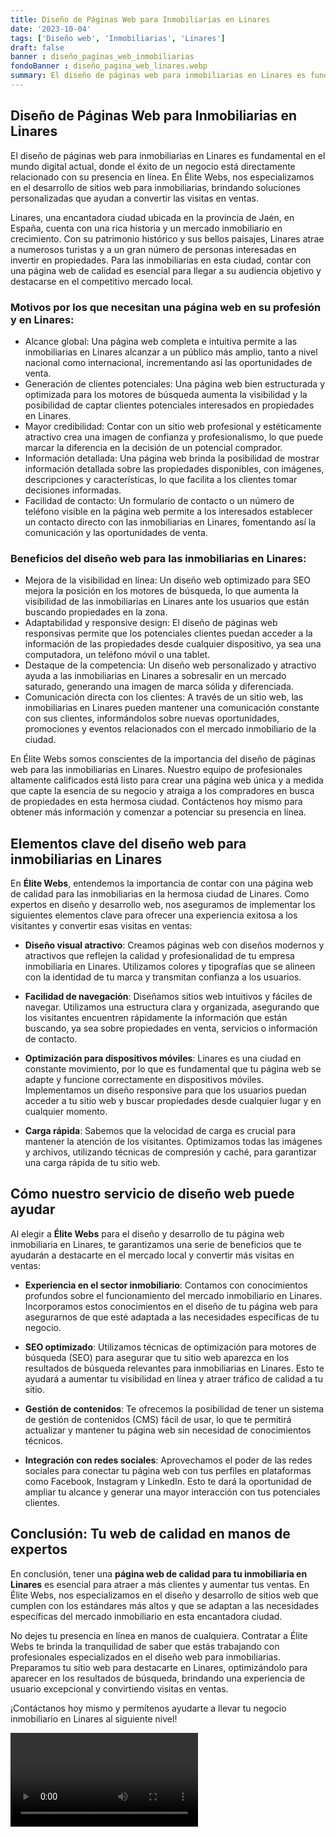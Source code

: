 ```yaml
---
title: Diseño de Páginas Web para Inmobiliarias en Linares
date: '2023-10-04'
tags: ['Diseño web', 'Inmobiliarias', 'Linares']
draft: false
banner : diseño_paginas_web_inmobiliarias
fondoBanner : diseño_pagina_web_linares.webp
summary: El diseño de páginas web para inmobiliarias en Linares es fundamental en el mundo digital actual, donde el éxito de un negocio está directamente relacionado con su presencia en línea. En Élite Webs, nos especializamos en el desarrollo de sitios web para inmobiliarias, brindando soluciones personalizadas que ayudan a convertir las visitas en ventas.
---
```


## Diseño de Páginas Web para Inmobiliarias en Linares

El diseño de páginas web para inmobiliarias en Linares es fundamental en el mundo digital actual, donde el éxito de un negocio está directamente relacionado con su presencia en línea. En Élite Webs, nos especializamos en el desarrollo de sitios web para inmobiliarias, brindando soluciones personalizadas que ayudan a convertir las visitas en ventas.

Linares, una encantadora ciudad ubicada en la provincia de Jaén, en España, cuenta con una rica historia y un mercado inmobiliario en crecimiento. Con su patrimonio histórico y sus bellos paisajes, Linares atrae a numerosos turistas y a un gran número de personas interesadas en invertir en propiedades. Para las inmobiliarias en esta ciudad, contar con una página web de calidad es esencial para llegar a su audiencia objetivo y destacarse en el competitivo mercado local.

### Motivos por los que necesitan una página web en su profesión y en Linares:

- Alcance global: Una página web completa e intuitiva permite a las inmobiliarias en Linares alcanzar a un público más amplio, tanto a nivel nacional como internacional, incrementando así las oportunidades de venta.
- Generación de clientes potenciales: Una página web bien estructurada y optimizada para los motores de búsqueda aumenta la visibilidad y la posibilidad de captar clientes potenciales interesados en propiedades en Linares.
- Mayor credibilidad: Contar con un sitio web profesional y estéticamente atractivo crea una imagen de confianza y profesionalismo, lo que puede marcar la diferencia en la decisión de un potencial comprador.
- Información detallada: Una página web brinda la posibilidad de mostrar información detallada sobre las propiedades disponibles, con imágenes, descripciones y características, lo que facilita a los clientes tomar decisiones informadas.
- Facilidad de contacto: Un formulario de contacto o un número de teléfono visible en la página web permite a los interesados establecer un contacto directo con las inmobiliarias en Linares, fomentando así la comunicación y las oportunidades de venta.

### Beneficios del diseño web para las inmobiliarias en Linares:

- Mejora de la visibilidad en línea: Un diseño web optimizado para SEO mejora la posición en los motores de búsqueda, lo que aumenta la visibilidad de las inmobiliarias en Linares ante los usuarios que están buscando propiedades en la zona.
- Adaptabilidad y responsive design: El diseño de páginas web responsivas permite que los potenciales clientes puedan acceder a la información de las propiedades desde cualquier dispositivo, ya sea una computadora, un teléfono móvil o una tablet.
- Destaque de la competencia: Un diseño web personalizado y atractivo ayuda a las inmobiliarias en Linares a sobresalir en un mercado saturado, generando una imagen de marca sólida y diferenciada.
- Comunicación directa con los clientes: A través de un sitio web, las inmobiliarias en Linares pueden mantener una comunicación constante con sus clientes, informándolos sobre nuevas oportunidades, promociones y eventos relacionados con el mercado inmobiliario de la ciudad.

En Élite Webs somos conscientes de la importancia del diseño de páginas web para las inmobiliarias en Linares. Nuestro equipo de profesionales altamente calificados está listo para crear una página web única y a medida que capte la esencia de su negocio y atraiga a los compradores en busca de propiedades en esta hermosa ciudad. Contáctenos hoy mismo para obtener más información y comenzar a potenciar su presencia en línea.

<GifSeo />

<Cta />

## Elementos clave del diseño web para inmobiliarias en Linares

En **Élite Webs**, entendemos la importancia de contar con una página web de calidad para las inmobiliarias en la hermosa ciudad de Linares. Como expertos en diseño y desarrollo web, nos aseguramos de implementar los siguientes elementos clave para ofrecer una experiencia exitosa a los visitantes y convertir esas visitas en ventas:

- **Diseño visual atractivo**: Creamos páginas web con diseños modernos y atractivos que reflejen la calidad y profesionalidad de tu empresa inmobiliaria en Linares. Utilizamos colores y tipografías que se alineen con la identidad de tu marca y transmitan confianza a los usuarios.

- **Facilidad de navegación**: Diseñamos sitios web intuitivos y fáciles de navegar. Utilizamos una estructura clara y organizada, asegurando que los visitantes encuentren rápidamente la información que están buscando, ya sea sobre propiedades en venta, servicios o información de contacto.

- **Optimización para dispositivos móviles**: Linares es una ciudad en constante movimiento, por lo que es fundamental que tu página web se adapte y funcione correctamente en dispositivos móviles. Implementamos un diseño responsive para que los usuarios puedan acceder a tu sitio web y buscar propiedades desde cualquier lugar y en cualquier momento.

- **Carga rápida**: Sabemos que la velocidad de carga es crucial para mantener la atención de los visitantes. Optimizamos todas las imágenes y archivos, utilizando técnicas de compresión y caché, para garantizar una carga rápida de tu sitio web.

## Cómo nuestro servicio de diseño web puede ayudar

Al elegir a **Élite Webs** para el diseño y desarrollo de tu página web inmobiliaria en Linares, te garantizamos una serie de beneficios que te ayudarán a destacarte en el mercado local y convertir más visitas en ventas:

- **Experiencia en el sector inmobiliario**: Contamos con conocimientos profundos sobre el funcionamiento del mercado inmobiliario en Linares. Incorporamos estos conocimientos en el diseño de tu página web para asegurarnos de que esté adaptada a las necesidades específicas de tu negocio.

- **SEO optimizado**: Utilizamos técnicas de optimización para motores de búsqueda (SEO) para asegurar que tu sitio web aparezca en los resultados de búsqueda relevantes para inmobiliarias en Linares. Esto te ayudará a aumentar tu visibilidad en línea y atraer tráfico de calidad a tu sitio.

- **Gestión de contenidos**: Te ofrecemos la posibilidad de tener un sistema de gestión de contenidos (CMS) fácil de usar, lo que te permitirá actualizar y mantener tu página web sin necesidad de conocimientos técnicos.

- **Integración con redes sociales**: Aprovechamos el poder de las redes sociales para conectar tu página web con tus perfiles en plataformas como Facebook, Instagram y LinkedIn. Esto te dará la oportunidad de ampliar tu alcance y generar una mayor interacción con tus potenciales clientes.

## Conclusión: Tu web de calidad en manos de expertos

En conclusión, tener una **página web de calidad para tu inmobiliaria en Linares** es esencial para atraer a más clientes y aumentar tus ventas. En Élite Webs, nos especializamos en el diseño y desarrollo de sitios web que cumplen con los estándares más altos y que se adaptan a las necesidades específicas del mercado inmobiliario en esta encantadora ciudad.

No dejes tu presencia en línea en manos de cualquiera. Contratar a Élite Webs te brinda la tranquilidad de saber que estás trabajando con profesionales especializados en el diseño web para inmobiliarias. Preparamos tu sitio web para destacarte en Linares, optimizándolo para aparecer en los resultados de búsqueda, brindando una experiencia de usuario excepcional y convirtiendo visitas en ventas.

¡Contáctanos hoy mismo y permítenos ayudarte a llevar tu negocio inmobiliario en Linares al siguiente nivel!

<Video />

<CtaBot job='Inmobiliarias' city='Linares'/>

<Gmaps query='Linares+españa+maps' />